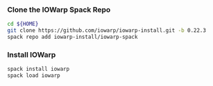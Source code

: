 ### Clone the IOWarp Spack Repo
```bash
cd ${HOME}
git clone https://github.com/iowarp/iowarp-install.git -b 0.22.3
spack repo add iowarp-install/iowarp-spack
```

### Install IOWarp
```bash
spack install iowarp
spack load iowarp
``` 